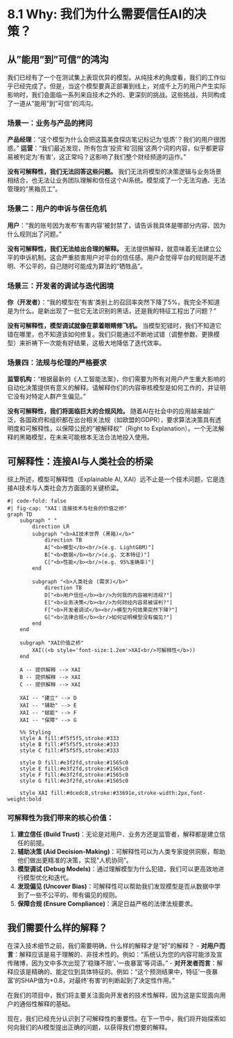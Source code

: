 # 8.1 Why: 我们为什么需要信任AI的决策？

## 从"能用"到"可信"的鸿沟

我们已经有了一个在测试集上表现优异的模型。从纯技术的角度看，我们的工作似乎已经完成了。但是，当这个模型要真正部署到线上，对成千上万的用户产生实际影响时，我们会面临一系列来自技术之外的、更深刻的挑战。这些挑战，共同构成了一道从"能用"到"可信"的鸿沟。

### 场景一：业务与产品的拷问

**产品经理**："这个模型为什么会把这篇美食探店笔记标记为'低质'？我们的用户很困惑。"
**运营**："我们最近发现，所有包含'投资'和'回报'这两个词的内容，似乎都更容易被判定为'有害'，这正常吗？这影响了我们整个财经频道的运作。"

**没有可解释性，我们无法回答这些问题。** 我们无法将模型的决策逻辑与业务场景相结合，也无法让业务团队理解和信任这个AI系统。模型成了一个无法沟通、无法管理的"黑箱员工"。

### 场景二：用户的申诉与信任危机

**用户**："我的账号因为发布'有害内容'被封禁了，请告诉我具体是哪部分内容、因为什么规则出了问题。"

**没有可解释性，我们无法给出合理的解释。** 无法提供解释，就意味着无法建立公平的申诉机制。这会严重损害用户对平台的信任感。用户会觉得平台的规则是不透明、不公平的，自己随时可能成为算法的"牺牲品"。

### 场景三：开发者的调试与迭代困境

**你（开发者）**："我的模型在'有害'类别上的召回率突然下降了5%，我完全不知道是为什么。是新出现了一批它无法识别的黑话，还是我的特征工程出了问题？"

**没有可解释性，模型调试就像在蒙着眼睛修飞机。** 当模型犯错时，我们不知道它错在哪里，也不知道该如何修复。我们只能通过不断地试错（调整参数、更换模型）来祈祷下一次能有好结果，这极大地降低了迭代效率。

### 场景四：法规与伦理的严格要求

**监管机构**："根据最新的《人工智能法案》，你们需要为所有对用户产生重大影响的自动化决策提供有意义的解释。请解释你们的内容审核模型是如何工作的，并证明它没有对特定人群产生偏见。"

**没有可解释性，我们将面临巨大的合规风险。** 随着AI在社会中的应用越来越广泛，各国政府和组织都在出台相关法规（如欧盟的GDPR），要求算法决策具有透明度和可解释性，以保障公民的"被解释权"（Right to Explanation）。一个无法解释的黑箱模型，在未来可能根本无法合法地投入使用。

## 可解释性：连接AI与人类社会的桥梁

综上所述，模型可解释性（Explainable AI, XAI）远不止是一个技术问题，它是连接AI技术与人类社会方方面面的关键桥梁。

```mermaid
#| code-fold: false
#| fig-cap: "XAI：连接技术与社会的价值之桥"
graph TD
    subgraph " "
        direction LR
        subgraph "<b>AI技术世界 (黑箱)</b>"
            direction TB
            A["<b>模型</b><br/>(e.g. LightGBM)"]
            B["<b>数据</b><br/>(e.g. 文本特征)"]
            C["<b>性能</b><br/>(e.g. 95%准确率)"]
        end

        subgraph "<b>人类社会 (需求)</b>"
            direction TB
            D["<b>用户信任</b><br/>为何我的内容被判违规?"]
            E["<b>业务决策</b><br/>为何财经内容易被误判?"]
            F["<b>开发者调试</b><br/>模型为何效果突然下降?"]
            G["<b>法律合规</b><br/>如何证明模型没有偏见?"]
        end
    end

    subgraph "XAI价值之桥"
        XAI((<b style='font-size:1.2em'>XAI<br/>可解释性</b>))
    end
    
    A -- 提供解释 --> XAI
    B -- 提供解释 --> XAI
    C -- 提供解释 --> XAI

    XAI -- "建立" --> D
    XAI -- "辅助" --> E
    XAI -- "赋能" --> F
    XAI -- "保障" --> G
    
    %% Styling
    style A fill:#f5f5f5,stroke:#333
    style B fill:#f5f5f5,stroke:#333
    style C fill:#f5f5f5,stroke:#333
    
    style D fill:#e3f2fd,stroke:#1565c0
    style E fill:#e3f2fd,stroke:#1565c0
    style F fill:#e3f2fd,stroke:#1565c0
    style G fill:#e3f2fd,stroke:#1565c0

    style XAI fill:#dcedc8,stroke:#33691e,stroke-width:2px,font-weight:bold
```

### 可解释性为我们带来的核心价值：

1.  **建立信任 (Build Trust)**：无论是对用户、业务方还是监管者，解释都是建立信任的前提。
2.  **辅助决策 (Aid Decision-Making)**：可解释性可以为人类专家提供洞察，帮助他们做出更精准的决策，实现"人机协同"。
3.  **模型调试 (Debug Models)**：通过理解模型为什么犯错，我们可以更高效地进行模型优化和迭代。
4.  **发现偏见 (Uncover Bias)**：可解释性可以帮助我们发现模型是否从数据中学到了一些不公平的、带有偏见的规则。
5.  **保障合规 (Ensure Compliance)**：满足日益严格的法律法规要求。

## 我们需要什么样的解释？

在深入技术细节之前，我们需要明确，什么样的解释才是"好"的解释？
-   **对用户而言**：解释应该是易于理解的、非技术性的。例如："系统认为您的内容可能涉及宣传赌博，因为文中多次出现了'稳赚不赔'、'一夜暴富'等词语。"
-   **对开发者而言**：解释应该是精确的、能定位到具体特征的。例如："这个预测结果中，特征'一夜暴富'的SHAP值为+0.8，对最终'有害'的判断起到了决定性作用。"

在我们的项目中，我们将主要关注面向开发者的技术性解释，因为这是实现面向用户的通俗性解释的基础。

现在，我们已经充分认识到了可解释性的重要性。在下一节中，我们将开始探索如何向我们的AI模型提出正确的问题，以获得我们想要的解释。 